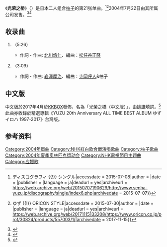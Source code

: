 《'''光荣之桥'''》（{{jpn|j=栄光の架橋}}）是日本二人组合[[柚子_(組合)|柚子]]的第21张单曲。<ref>{{Cite web|url = http://www.senha-yuzu.jp/discography/single/index6.php|script-title =ja: ゆず Official Website {{!}} ディスコグラフィ {{!}} シングル|accessdate = 2015-07-08|author = |date = |publisher = |language = ja|deadurl = yes|archiveurl = https://web.archive.org/web/20150707190629/http://www.senha-yuzu.jp/discography/single/index6.php|archivedate = 2015-07-07}}</ref><ref>{{Cite web|url = http://www.oricon.co.jp/prof/30824/products/557003/1|script-title =ja: 栄光の架橋 {{!}} ゆず {{!}} ORICON STYLE|accessdate = 2015-07-30|author = |date = |publisher = |language = ja|deadurl = yes|archiveurl = https://web.archive.org/web/20171115133208/https://www.oricon.co.jp/prof/30824/products/557003/1/|archivedate = 2017-11-15}}</ref>2004年7月22日由其所属公司{{link-ja|Senha&Company|セーニャ・アンド・カンパニー}}发售。<ref>{{Cite web|url = http://www.oricon.co.jp/news/2015530|script-title = ja:ゆず、五輪との“好相性”再び 内村&女子バレー活躍で問い合わせ殺到|language = ja|deadurl = yes|archiveurl = https://web.archive.org/web/20150709123318/http://www.oricon.co.jp/news/2015530/|archivedate = 2015-07-09}}</ref><ref>{{Cite web|url = http://www.tv-asahi.co.jp/onegai/up_rank/130201|script-title =ja: 第6弾！お願い！ハンドレッド「レコチョク着うたフル(R)・シングル歴代ダウンロード数ランキング」|language = ja|accessdate = 2015-07-08|archive-date = 2015-05-18|archive-url = https://web.archive.org/web/20150518094030/http://www.tv-asahi.co.jp/onegai/up_rank/130201/|dead-url = no}}</ref>

== 收录曲 ==
# {{lang|ja|栄光の架橋}}（5:26）
#* 作詞・作曲: [[北川悠仁|北川悠仁]]、編曲：[[松任谷正隆|松任谷正隆]]
# {{lang|ja|風に吹かれた}}（3:09）
#* 作詞・作曲: [[岩澤厚治|岩澤厚治]]、編曲：[[寺岡呼人|寺岡呼人]]&柚子

== 中文版 ==
中文版於2017年4月於[[KKBOX|KKBOX]]發佈，名為「光榮之橋（中文版）」，由[[姚謙|姚謙]]填詞。<ref>{{cite news|url=https://www.chinatimes.com/realtimenews/20170410006053-260404?chdtv|title=「日本國民天團」柚子 首唱中文〈光榮之橋〉|publisher=中時電子報|language=zh-tw|date=2017-04-10|accessdate=2019-06-16|archive-date=2019-08-22|archive-url=https://web.archive.org/web/20190822032855/https://www.chinatimes.com/realtimenews/20170410006053-260404?chdtv|dead-url=no}}</ref>此曲亦收錄於精選專輯《YUZU 20th Anniversary ALL TIME BEST ALBUM ゆずイロハ 1997-2017》台灣版。

== 参考资料 ==
{{Reflist}}

{{音乐小作品}}
{{柚子单曲}}

{{DEFAULTSORT:Eikou no Kakehashi}}
[[Category:2004年單曲|Category:2004年單曲]]
[[Category:NHK紅白歌合戰演唱歌曲|Category:NHK紅白歌合戰演唱歌曲]]
[[Category:柚子歌曲|Category:柚子歌曲]]
[[Category:2004年夏季奥林匹克运动会|Category:2004年夏季奥林匹克运动会]]
[[Category:NHK電視節目主題曲|Category:NHK電視節目主題曲]]
[[Category:应援歌|Category:应援歌]]